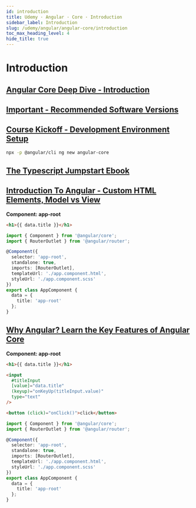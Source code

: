 ```yaml
---
id: introduction
title: Udemy · Angular · Core · Introduction
sidebar_label: Introduction
slug: /udemy/angular/angular-core/introduction
toc_max_heading_level: 4
hide_title: true
---
```



# Introduction

## [Angular Core Deep Dive - Introduction](https://www.udemy.com/course/angular-course/learn/lecture/42935666#overview)

## [Important - Recommended Software Versions](https://www.udemy.com/course/angular-course/learn/lecture/14991228#overview)

## [Course Kickoff - Development Environment Setup](https://www.udemy.com/course/angular-course/learn/lecture/11588798#overview)

```bash showLineNumbers
npx -p @angular/cli ng new angular-core
```

## [The Typescript Jumpstart Ebook](https://www.udemy.com/course/angular-course/learn/lecture/12470114#overview)

## [Introduction To Angular - Custom HTML Elements, Model vs View](https://www.udemy.com/course/angular-course/learn/lecture/11590192#overview)

**Component: app-root**

```html title="app/app.component.html" showLineNumbers
<h1>{{ data.title }}</h1>
```

```ts {12-14} title="app/app.component.ts" showLineNumbers
import { Component } from '@angular/core';
import { RouterOutlet } from '@angular/router';

@Component({
  selector: 'app-root',
  standalone: true,
  imports: [RouterOutlet],
  templateUrl: './app.component.html',
  styleUrl: './app.component.scss'
})
export class AppComponent {
  data = {
    title: 'app-root'
  };
}
```

## [Why Angular? Learn the Key Features of Angular Core](https://www.udemy.com/course/angular-course/learn/lecture/11591722#overview)

**Component: app-root**

```html {3-8,10} title="app/app.component.html" showLineNumbers
<h1>{{ data.title }}</h1>

<input
  #titleInput
  [value]="data.title"
  (keyup)="onKeyUp(titleInput.value)"
  type="text"
/>

<button (click)="onClick()">click</button>
```

```ts {13,16-18,20-22} title="app/app.component.ts" showLineNumbers
import { Component } from '@angular/core';
import { RouterOutlet } from '@angular/router';

@Component({
  selector: 'app-root',
  standalone: true,
  imports: [RouterOutlet],
  templateUrl: './app.component.html',
  styleUrl: './app.component.scss'
})
export class AppComponent {
  data = {
    title: 'app-root'
  };
}
```
